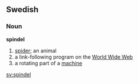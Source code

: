 ==Swedish==
===Noun===
'''spindel'''

#[[spider]]; an animal
#a link-following program on the [[World Wide Web]]
#a rotating part of a [[machine]]

[[sv:spindel]]